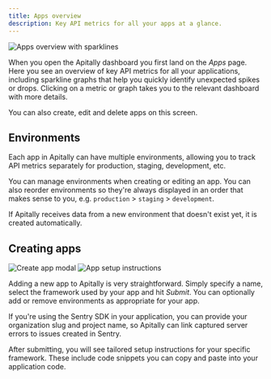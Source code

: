 ```yaml
---
title: Apps overview
description: Key API metrics for all your apps at a glance.
---
```


<img src="https://assets.apitally.io/docs/2025-07-08/apps.webp" alt="Apps overview with sparklines" class="rounded-xl" />

When you open the Apitally dashboard you first land on the *Apps* page.
Here you see an overview of key API metrics for all your applications, including sparkline graphs that help you quickly identify unexpected spikes or drops.
Clicking on a metric or graph takes you to the relevant dashboard with more details.

You can also create, edit and delete apps on this screen.

## Environments

Each app in Apitally can have multiple environments, allowing you to track API metrics separately for production, staging, development, etc.

You can manage environments when creating or editing an app. You can also reorder environments so they're always displayed in an order that makes sense to you, e.g. `production` > `staging` > `development`.

If Apitally receives data from a new environment that doesn't exist yet, it is created automatically.

## Creating apps

<div className="flex flex-row justify-between gap-4" style={{ margin: "-1rem 0" }}>
  <img src="https://assets.apitally.io/docs/2025-07-08/create-app.webp" alt="Create app modal" class="rounded" />
  <img src="https://assets.apitally.io/docs/2025-07-08/app-setup-instructions.webp" alt="App setup instructions" class="rounded" />
</div>

Adding a new app to Apitally is very straightforward. Simply specify a name, select the framework used by your app and hit *Submit*.
You can optionally add or remove environments as appropriate for your app.

<Tip>
If you're using the Sentry SDK in your application, you can provide your organization slug and project name, so Apitally can link captured server errors to issues created in Sentry.
</Tip>


After submitting, you will see tailored setup instructions for your specific framework. These include code snippets you can copy and paste into your application code.
